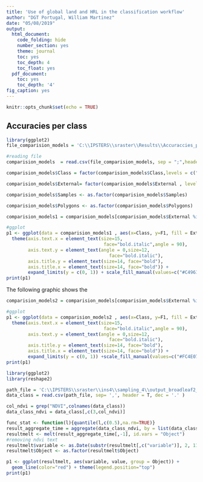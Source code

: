 ```yaml
---
title: 'Use of global land and HRL in the classification workflow'
author: "DGT Portugal, William Martinez"
date: "05/08/2019"
output:
  html_document:
    code_folding: hide
    number_section: yes
    theme: journal
    toc: yes
    toc_depth: 4
    toc_float: yes
  pdf_document:
    toc: yes
    toc_depth: '4'
fig_caption: yes
---
```


```r
knitr::opts_chunk$set(echo = TRUE)
```


## Accuracies per class


```r
library(ggplot2)
file_comparision_models = 'C:\\IPSTERS\\sraster\\Results\\Accuraccies_perclass.csv'

#reading file
comparision_models  = read.csv(file_comparision_models, sep = ";",header = T, dec = ',')

comparision_models$Class = factor(comparision_models$Class,levels = c("urban","baresoil", "rainfed", "irrigated", "rice field", "A_grassland", "broadleaf", "conifers", "N_grassland", "shrubland", "S_vegetation", "wetland", "water"))

comparision_models$External= factor(comparision_models$External , levels = c('Baseline','COS','COS_HRL','COS_GL30_HRL'))

comparision_models$Samples <- as.factor(comparision_models$Samples)

comparision_models$Polygons <- as.factor(comparision_models$Polygons)

comparision_models1 = comparision_models[comparision_models$External %in% c('Baseline','COS'),]

#ggplot
p1 <- ggplot(data = comparision_models1 , aes(x=Class, y=F1, fill = External )) + geom_boxplot() + 
  theme(axis.text.x = element_text(size=15, 
                                    face="bold.italic",angle = 90),
        axis.text.y = element_text(angle = 0,size=12,
                                      face="bold.italic"),
        axis.title.y = element_text(size=14, face="bold"),
        axis.title.x = element_text(size=14, face="bold")) +
        expand_limits(y = c(0, 1)) + scale_fill_manual(values=c("#C4961A", "#FC4E07"))
print(p1)
```



The following graphic shows the 

```r
comparision_models2 = comparision_models[comparision_models$External %in% c('COS','COS_HRL','COS_GL30_HRL'),]

#ggplot
p1 <- ggplot(data = comparision_models2 , aes(x=Class, y=F1, fill = External )) + geom_boxplot() + 
  theme(axis.text.x = element_text(size=15, 
                                    face="bold.italic",angle = 90),
        axis.text.y = element_text(angle = 0,size=12,
                                      face="bold.italic"),
        axis.title.y = element_text(size=14, face="bold"),
        axis.title.x = element_text(size=14, face="bold")) +
        expand_limits(y = c(0, 1)) +scale_fill_manual(values=c("#FC4E07","#0072B2","#009E73"))
print(p1)
```



```r
library(ggplot2)
library(reshape2)

path_file = 'C:\\IPSTERS\\sraster\\ins4\\sampling_4\\output_broadleaf2_Majorityrule_bdist.csv'
data_class = read.csv(path_file, sep= ',', header = T, dec = '.' )

col_ndvi = grep("NDVI",colnames(data_class))
data_class_ndvi = data_class[,c(3,col_ndvi)]

func_stat <- function(l){quantile(l,c(0.5),na.rm=TRUE)}
result_aggregate_time = aggregate(data_class_ndvi, by = list(data_class_ndvi$Object), FUN = func_stat)
resultmelt <- melt(result_aggregate_time[,-1], id.vars = "Object")
#removing ndvi text
resultmelt$variable <- as.Date(substr(resultmelt[,c("variable")], 2, 11),"%Y.%m.%d")
resultmelt$Object <- as.factor(resultmelt$Object)

p1 <- ggplot(resultmelt, aes(variable, value, group = Object)) + 
  geom_line(color="red") + theme(legend.position="top")
print(p1)
```
